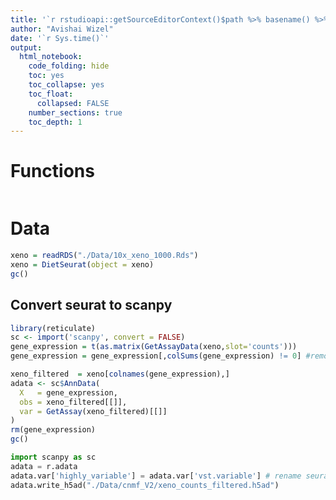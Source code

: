 ```yaml
---
title: '`r rstudioapi::getSourceEditorContext()$path %>% basename() %>% gsub(pattern = "\\.Rmd",replacement = "")`' 
author: "Avishai Wizel"
date: '`r Sys.time()`'
output: 
  html_notebook: 
    code_folding: hide
    toc: yes
    toc_collapse: yes
    toc_float: 
      collapsed: FALSE
    number_sections: true
    toc_depth: 1
---
```




# Functions

```r
```

# Data

```r
xeno = readRDS("./Data/10x_xeno_1000.Rds")
xeno = DietSeurat(object = xeno)
gc()
```


## Convert seurat to scanpy
```r
library(reticulate)
sc <- import('scanpy', convert = FALSE)
gene_expression = t(as.matrix(GetAssayData(xeno,slot='counts'))) 
gene_expression = gene_expression[,colSums(gene_expression) != 0] #remove genes with 0 expression in all cells

xeno_filtered  = xeno[colnames(gene_expression),]
adata <- sc$AnnData(
  X   = gene_expression,
  obs = xeno_filtered[[]],
  var = GetAssay(xeno_filtered)[[]]
)
rm(gene_expression)
gc()
```

```python
import scanpy as sc
adata = r.adata
adata.var['highly_variable'] = adata.var['vst.variable'] # rename seurat var genes to scanpy var genes
adata.write_h5ad("./Data/cnmf_V2/xeno_counts_filtered.h5ad")
```

